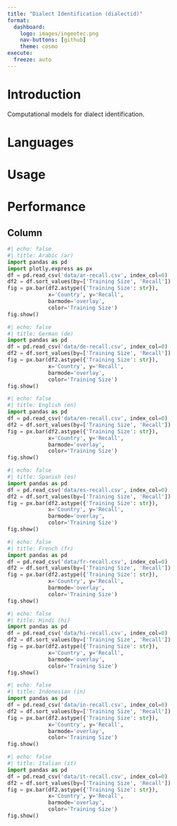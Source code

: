 ```yaml
--- 
title: "Dialect Identification (dialectid)"
format: 
  dashboard:
    logo: images/ingeotec.png
    nav-buttons: [github]
    theme: cosmo
execute:
  freeze: auto    
---
```


# Introduction

Computational models for dialect identification.

# Languages

# Usage

# Performance

## Column {.tabset}
```python
#| echo: false
#| title: Arabic (ar)
import pandas as pd
import plotly.express as px
df = pd.read_csv('data/ar-recall.csv', index_col=0)
df2 = df.sort_values(by=['Training Size', 'Recall'])
fig = px.bar(df2.astype({'Training Size': str}),
             x='Country', y='Recall',
             barmode='overlay', 
             color='Training Size')
fig.show()
```

```python
#| echo: false
#| title: German (de)
import pandas as pd
df = pd.read_csv('data/de-recall.csv', index_col=0)
df2 = df.sort_values(by=['Training Size', 'Recall'])
fig = px.bar(df2.astype({'Training Size': str}),
             x='Country', y='Recall',
             barmode='overlay', 
             color='Training Size')
fig.show()
```

```python
#| echo: false
#| title: English (en)
import pandas as pd
df = pd.read_csv('data/en-recall.csv', index_col=0)
df2 = df.sort_values(by=['Training Size', 'Recall'])
fig = px.bar(df2.astype({'Training Size': str}),
             x='Country', y='Recall',
             barmode='overlay', 
             color='Training Size')
fig.show()
```

```python
#| echo: false
#| title: Spanish (es)
import pandas as pd
df = pd.read_csv('data/es-recall.csv', index_col=0)
df2 = df.sort_values(by=['Training Size', 'Recall'])
fig = px.bar(df2.astype({'Training Size': str}),
             x='Country', y='Recall',
             barmode='overlay', 
             color='Training Size')
fig.show()
```

```python
#| echo: false
#| title: French (fr)
import pandas as pd
df = pd.read_csv('data/fr-recall.csv', index_col=0)
df2 = df.sort_values(by=['Training Size', 'Recall'])
fig = px.bar(df2.astype({'Training Size': str}),
             x='Country', y='Recall',
             barmode='overlay', 
             color='Training Size')
fig.show()
```

```python
#| echo: false
#| title: Hindi (hi)
import pandas as pd
df = pd.read_csv('data/hi-recall.csv', index_col=0)
df2 = df.sort_values(by=['Training Size', 'Recall'])
fig = px.bar(df2.astype({'Training Size': str}),
             x='Country', y='Recall',
             barmode='overlay', 
             color='Training Size')
fig.show()
```

```python
#| echo: false
#| title: Indonesian (in)
import pandas as pd
df = pd.read_csv('data/in-recall.csv', index_col=0)
df2 = df.sort_values(by=['Training Size', 'Recall'])
fig = px.bar(df2.astype({'Training Size': str}),
             x='Country', y='Recall',
             barmode='overlay', 
             color='Training Size')
fig.show()
```

```python
#| echo: false
#| title: Italian (it)
import pandas as pd
df = pd.read_csv('data/it-recall.csv', index_col=0)
df2 = df.sort_values(by=['Training Size', 'Recall'])
fig = px.bar(df2.astype({'Training Size': str}),
             x='Country', y='Recall',
             barmode='overlay', 
             color='Training Size')
fig.show()
```
